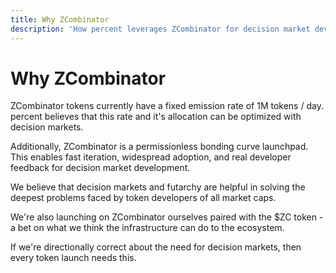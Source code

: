 ```yaml
---
title: Why ZCombinator
description: 'How percent leverages ZCombinator for decision market development'
---
```


# Why ZCombinator

ZCombinator tokens currently have a fixed emission rate of 1M tokens / day. percent believes that this rate and it's allocation can be optimized with decision markets.

Additionally, ZCombinator is a permissionless bonding curve launchpad. This enables fast iteration, widespread adoption, and real developer feedback for decision market development.

We believe that decision markets and futarchy are helpful in solving the deepest problems faced by token developers of all market caps.

We're also launching on ZCombinator ourselves paired with the $ZC token - a bet on what we think the infrastructure can do to the ecosystem.

If we're directionally correct about the need for decision markets, then every token launch needs this.
